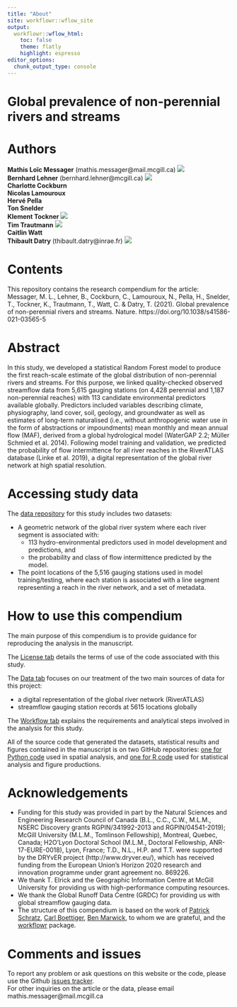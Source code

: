 ```yaml
---
title: "About"
site: workflowr::wflow_site
output:
  workflowr::wflow_html:
    toc: false
    theme: flatly
    highlight: espresso
editor_options:
  chunk_output_type: console
---
```

  
# **Global prevalence of non-perennial rivers and streams**
### 
 
# Authors
**Mathis Loïc Messager** (mathis.messager@mail.mcgill.ca) [![](https://orcid.org/sites/default/files/images/orcid_16x16.png)](https://orcid.org/0000-0002-3051-8068)    
**Bernhard Lehner** (bernhard.lehner@mcgill.ca)
[![](https://orcid.org/sites/default/files/images/orcid_16x16.png)](https://orcid.org/0000-0003-3712-2581)      
**Charlotte Cockburn**  
**Nicolas Lamouroux**  
**Hervé Pella**  
**Ton Snelder**  
**Klement Tockner**
[![](https://orcid.org/sites/default/files/images/orcid_16x16.png)](https://orcid.org/0000-0002-0038-8151)  
**Tim Trautmann**
[![](https://orcid.org/sites/default/files/images/orcid_16x16.png)](https://orcid.org/0000-0001-8652-6836)  
**Caitlin Watt**  
**Thibault Datry** (thibault.datry@inrae.fr)
[![](https://orcid.org/sites/default/files/images/orcid_16x16.png)](https://orcid.org/0000-0003-1390-6736)  


# Contents
This repository contains the research compendium for the article: 
Messager, M. L., Lehner, B., Cockburn, C., Lamouroux, N., Pella, H., Snelder, T., 
Tockner, K., Trautmann, T., Watt, C. & Datry, T. (2021). 
Global prevalence of non-perennial rivers and streams. Nature. 
https://doi.org/10.1038/s41586-021-03565-5 \cr

# Abstract
In this study, we developed a statistical Random Forest model to produce the first reach-scale estimate of the global distribution of non-perennial rivers and streams. For this purpose, we linked quality-checked observed streamflow data from 5,615 gauging stations (on 4,428 perennial and 1,187 non-perennial reaches) with 113 candidate environmental predictors available globally. Predictors included variables describing climate, physiography, land cover, soil, geology, and groundwater as well as estimates of long-term naturalised (i.e., without anthropogenic water use in the form of abstractions or impoundments) mean monthly and mean annual flow (MAF), derived from a global hydrological model (WaterGAP 2.2; Müller Schmied et al. 2014). Following model training and validation, we predicted the probability of flow intermittence for all river reaches in the RiverATLAS database (Linke et al. 2019), a digital representation of the global river network at high spatial resolution.

# Accessing study data
The [data repository](https://doi.org/10.6084/m9.figshare.14633022.v1) 
for this study includes two datasets:  

* A geometric network of the global river system where each river segment is associated with:
  * 113 hydro-environmental predictors used in model development and predictions, and 
  * the probability and class of flow intermittence predicted by the model.
* The point locations of the 5,516 gauging stations used in model training/testing, where each station is associated with a line segment representing a reach in the river network, and a set of metadata.

# How to use this compendium
The main purpose of this compendium is to provide guidance for reproducing the analysis in the manuscript.

The [License tab](https://messamat.github.io/globalIRmap/license.html) details the terms of use of the code associated with this study.\cr

The [Data tab](https://messamat.github.io/globalIRmap/data.html) focuses on our treatment of the two main sources of data for this project:  

* a digital representation of the global river network (RiverATLAS)
* streamflow gauging station records at 5615 locations globally

The [Workflow tab](https://messamat.github.io/globalIRmap/workflow.html) explains the requirements and analytical steps involved in the analysis for this study.\cr

All of the source code that generated the datasets, statistical results and figures contained in the manuscript is on two GitHub repositories: [one for Python code](https://github.com/messamat/globalIRmap_py) used in spatial analysis, and [one for R code](https://github.com/messamat/globalIRmap) used for statistical analysis and figure productions.

# Acknowledgements
* Funding for this study was provided in part by the Natural Sciences and Engineering Research Council of
Canada (B.L., C.C., C.W., M.L.M., NSERC Discovery grants RGPIN/341992-2013 and
RGPIN/04541-2019); McGill University (M.L.M., Tomlinson Fellowship), Montreal, Quebec,
Canada; H2O’Lyon Doctoral School (M.L.M., Doctoral Fellowship, ANR-17-EURE-0018), Lyon,
France; T.D., N.L., H.P. and T.T. were supported by the DRYvER project (http://www.dryver.eu/),
which has received funding from the European Union’s Horizon 2020 research and innovation
programme under grant agreement no. 869226.
* We thank T. Elrick and the Geographic Information Centre at McGill
University for providing us with high-performance computing resources.
* We thank the Global Runoff Data Centre (GRDC) for providing us with global streamflow gauging data. 
* The structure of this compendium is based on the work of [Patrick Schratz](https://github.com/pat-s), [Carl Boettiger](http://www.carlboettiger.info/), [Ben Marwick](https://github.com/benmarwick), to whom we are grateful, and the [workflowr](https://github.com/jdblischak/workflowr) package.

# Comments and issues
To report any problem or ask questions on this website or the code, please use the Github [issues tracker](https://github.com/messamat/globalIRmap/issues).  
For other inquiries on the article or the data, please email mathis.messager@mail.mcgill.ca
